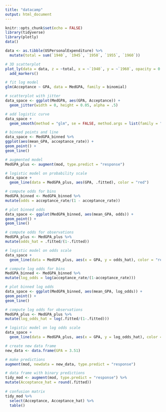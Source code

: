 ```yaml
---
title: "datacamp"
output: html_document
---
```


```r
knitr::opts_chunk$set(echo = FALSE)
library(tidyverse)
library(plotly)
data()
```

```r
data <- as.tibble(USPersonalExpenditure) %>% 
  mutate(total = sum(`1940`, `1945`, `1950`, `1955`, `1960`))

# 3D scatterplot
plot_ly(data = data, z = ~total, x = ~`1940`, y = ~`1960`, opacity = 0.6) %>%
  add_markers()

# fit log model
glm(Acceptance ~ GPA, data = MedGPA, family = binomial)

# scatterplot with jitter
data_space <- ggplot(MedGPA, aes(GPA, Acceptance)) + 
  geom_jitter(width = 0, height = 0.05, alpha = .5)

# add logistic curve
data_space +
  geom_smooth(method = "glm", se = FALSE, method.args = list(family = "binomial"))

# binned points and line
data_space <- MedGPA_binned %>%
ggplot(aes(mean_GPA, acceptance_rate)) +
geom_point() +
geom_line()

# augmented model
MedGPA_plus <- augment(mod, type.predict = "response")

# logistic model on probability scale
data_space +
  geom_line(data = MedGPA_plus, aes(GPA, .fitted), color = "red")

# compute odds for bins
MedGPA_binned <- MedGPA_binned %>%
mutate(odds = acceptance_rate/(1 - acceptance_rate))

# plot binned odds
data_space <- ggplot(MedGPA_binned, aes(mean_GPA, odds)) +
geom_point() +
geom_line()

# compute odds for observations
MedGPA_plus <- MedGPA_plus %>%
mutate(odds_hat = .fitted/(1-.fitted))

# logistic model on odds scale
data_space +
  geom_line(data = MedGPA_plus, aes(x = GPA, y = odds_hat), color = "red")

# compute log odds for bins
MedGPA_binned <- MedGPA_binned %>%
mutate(log_odds = log(acceptance_rate/(1-acceptance_rate)))

# plot binned log odds
data_space <- ggplot(MedGPA_binned, aes(mean_GPA, log_odds)) +
geom_point() +
geom_line()

# compute log odds for observations
MedGPA_plus <- MedGPA_plus %>%
mutate(log_odds_hat = log(.fitted/(1-.fitted)))

# logistic model on log odds scale
data_space +
  geom_line(data = MedGPA_plus, aes(x = GPA, y = log_odds_hat), color = "red")

# create new data frame
new_data <- data.frame(GPA = 3.51)

# make predictions
augment(mod, newdata = new_data, type.predict = "response")

# data frame with binary predictions
tidy_mod <- augment(mod, type.predict = "response") %>%
mutate(Acceptance_hat = round(.fitted))
  
# confusion matrix
tidy_mod %>%
  select(Acceptance, Acceptance_hat) %>% 
  table()
```

